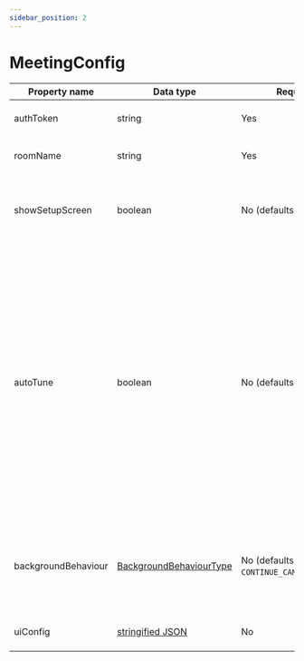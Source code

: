 ```yaml
---
sidebar_position: 2
---
```


# MeetingConfig

| Property name       | Data type                                                    | Required                                   | Use                                                                                                                                                                                                                      |
| ------------------- | ------------------------------------------------------------ | ------------------------------------------ | ------------------------------------------------------------------------------------------------------------------------------------------------------------------------------------------------------------------------ |
| authToken           | string                                                       | Yes                                        | Auth token for the particpant                                                                                                                                                                                            |
| roomName            | string                                                       | Yes                                        | Meeting name to join                                                                                                                                                                                                     |
| showSetupScreen     | boolean                                                      | No (defaults to `false`)                   | Show audio / video setup screen to the participant                                                                                                                                                                       |
| autoTune            | boolean                                                      | No (defaults to `true`)                    | Dyte uses VP9 codec by default, but switches to H264/VP8 depending on participants video codec support. VP9 is a superior codec but not all browsers support it. If you disable `autoTune` Dyte will use VP8 by default. |
| backgroundBehaviour | [BackgroundBehaviourType](./meeting#backgroundbehaviourtype) | No (defaults to `CONTINUE_CAMERA_CAPTURE`) | Defines the meeting view behaviour for when the app is moved to background                                                                                                                                               |
| uiConfig            | [stringified JSON](./reference/dyte-ui-config)               | No                                         | To customize ui config
